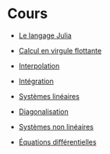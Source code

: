 # Cours

- [Le langage Julia](cours/julia.html)

- [Calcul en virgule flottante](cours/virgule_flottante.html)

- [Interpolation](cours/interpolation.html)

- [Intégration](cours/integration.html)

- [Systèmes linéaires](cours/linear.html)

- [Diagonalisation](cours/eigen.html)

- [Systèmes non linéaires](cours/nonlinear.html)

- [Équations différentielles](cours/odes.html)
